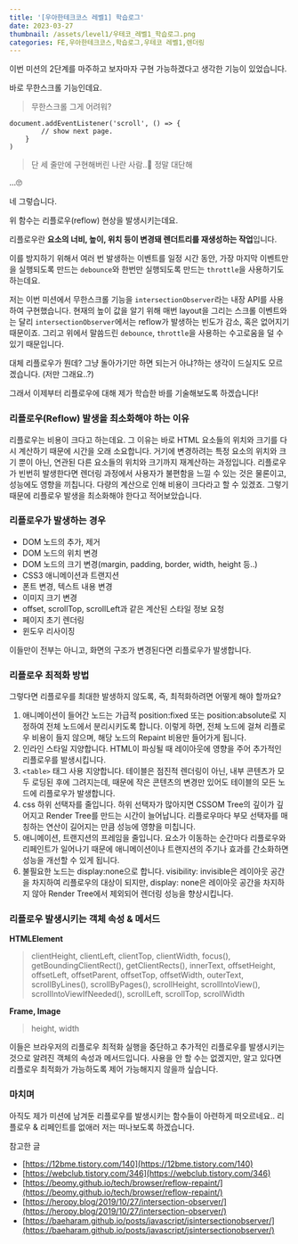 ```yaml
---
title: '[우아한테크코스 레벨1] 학습로그'
date: 2023-03-27
thumbnail: /assets/level1/우테코_레벨1_학습로그.png
categories: FE,우아한테크코스,학습로그,우테코 레벨1,렌더링
---
```


이번 미션의 2단계를 마주하고 보자마자 구현 가능하겠다고 생각한 기능이 있었습니다.

바로 무한스크롤 기능인데요.

> 무한스크롤 그게 어려워?

```
document.addEventListener('scroll', () => {
        // show next page.
    }
)

```

> 단 세 줄만에 구현해버린 나란 사람..🫢 정말 대단해

...🙄

네 그렇습니다.

위 함수는 리플로우(reflow) 현상을 발생시키는데요.

리플로우란 **요소의 너비, 높이, 위치 등이 변경돼 렌더트리를 재생성하는 작업**입니다.

이를 방지하기 위해서 여러 번 발생하는 이벤트를 일정 시간 동안, 가장 마지막 이벤트만을 실행되도록 만드는 `debounce`와 한번만 실행되도록 만드는 `throttle`을 사용하기도 하는데요.

저는 이번 미션에서 무한스크롤 기능을 `intersectionObserver`라는 내장 API를 사용하여 구현했습니다. 현재의 높이 값을 알기 위해 매번 layout을 그리는 스크롤 이벤트와는 달리 `intersectionObserver`에서는 reflow가 발생하는 빈도가 감소, 혹은 없어지기 때문이죠. 그리고 위에서 말씀드린 `debounce`, `throttle`을 사용하는 수고로움을 덜 수 있기 때문입니다.

대체 리플로우가 뭔데? 그냥 돌아가기만 하면 되는거 아냐?하는 생각이 드실지도 모르겠습니다. (저만 그래요..?)

그래서 이제부터 리플로우에 대해 제가 학습한 바를 기술해보도록 하겠습니다!

### 리플로우(Reflow) 발생을 최소화해야 하는 이유

리플로우는 비용이 크다고 하는데요. 그 이유는 바로 HTML 요소들의 위치와 크기를 다시 계산하기 때문에 시간을 오래 소요합니다. 거기에 변경하려는 특정 요소의 위치와 크기 뿐이 아닌, 연관된 다른 요소들의 위치와 크기까지 재계산하는 과정입니다. 리플로우가 빈번히 발생한다면 렌더링 과정에서 사용자가 불편함을 느낄 수 있는 것은 물론이고, 성능에도 영향을 끼칩니다. 다량의 계산으로 인해 비용이 크다라고 할 수 있겠죠. 그렇기 때문에 리플로우 발생을 최소화해야 한다고 적어보았습니다.

### 리플로우가 발생하는 경우

- DOM 노드의 추가, 제거
- DOM 노드의 위치 변경
- DOM 노드의 크기 변경(margin, padding, border, width, height 등..)
- CSS3 애니메이션과 트랜지션
- 폰트 변경, 텍스트 내용 변경
- 이미지 크기 변경
- offset, scrollTop, scrollLeft과 같은 계산된 스타일 정보 요청
- 페이지 초기 렌더링
- 윈도우 리사이징

이들만이 전부는 아니고, 화면의 구조가 변경된다면 리플로우가 발생합니다.

### 리플로우 최적화 방법

그렇다면 리플로우를 최대한 발생하지 않도록, 즉, 최적화하려면 어떻게 해야 할까요?

1. 애니메이션이 들어간 노드는 가급적 position:fixed 또는 position:absolute로 지정하여 전체 노드에서 분리시키도록 합니다. 이렇게 하면, 전체 노드에 걸쳐 리플로우 비용이 들지 않으며, 해당 노드의 Repaint 비용만 들어가게 됩니다.
2. 인라인 스타일 지양합니다. HTML이 파싱될 때 레이아웃에 영향을 주어 추가적인 리플로우를 발생시킵니다.
3. `<table>` 태그 사용 지양합니다. 테이블은 점진적 렌더링이 아닌, 내부 콘텐츠가 모두 로딩된 후에 그려지는데, 때문에 작은 콘텐츠의 변경만 있어도 테이블의 모든 노드에 리플로우가 발생합니다.
4. css 하위 선택자를 줄입니다. 하위 선택자가 많아지면 CSSOM Tree의 깊이가 깊어지고 Render Tree를 만드는 시간이 늘어납니다. 리플로우마다 부모 선택자를 매칭하는 연산이 길어지는 만큼 성능에 영향을 미칩니다.
5. 애니메이션, 트랜지션의 프레임을 줄입니다. 요소가 이동하는 순간마다 리플로우와 리페인트가 일어나기 때문에 애니메이션이나 트랜지션의 주기나 효과를 간소화하면 성능을 개선할 수 있게 됩니다.
6. 불필요한 노드는 display:none으로 합니다. visibility: invisible은 레이아웃 공간을 차지하여 리플로우의 대상이 되지만, display: none은 레이아웃 공간을 차지하지 않아 Render Tree에서 제외되어 렌더링 성능을 향상시킵니다.

### 리플로우 발생시키는 객체 속성 & 메서드

**HTMLElement**

> clientHeight, clientLeft, clientTop, clientWidth, focus(), getBoundingClientRect(), getClientRects(), innerText, offsetHeight, offsetLeft, offsetParent, offsetTop, offsetWidth, outerText, scrollByLines(), scrollByPages(), scrollHeight, scrollIntoView(), scrollIntoViewIfNeeded(), scrollLeft, scrollTop, scrollWidth

**Frame, Image**

> height, width

이들은 브라우저의 리플로우 최적화 실행을 중단하고 추가적인 리플로우를 발생시키는 것으로 알려진 객체의 속성과 메서드입니다. 사용을 안 할 수는 없겠지만, 알고 있다면 리플로우 최적화가 가능하도록 제어 가능해지지 않을까 싶습니다.

### 마치며

아직도 제가 미션에 남겨둔 리플로우를 발생시키는 함수들이 아련하게 떠오르네요.. 리플로우 & 리페인트를 없애러 저는 떠나보도록 하겠습니다.

참고한 글

- [https://12bme.tistory.com/140](https://12bme.tistory.com/140)
- [https://webclub.tistory.com/346](https://webclub.tistory.com/346)
- [https://beomy.github.io/tech/browser/reflow-repaint/](https://beomy.github.io/tech/browser/reflow-repaint/)
- [https://heropy.blog/2019/10/27/intersection-observer/](https://heropy.blog/2019/10/27/intersection-observer/)
- [https://baeharam.github.io/posts/javascript/jsintersectionobserver/](https://baeharam.github.io/posts/javascript/jsintersectionobserver/)
